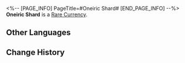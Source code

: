 <%-- [PAGE_INFO]
PageTitle=#Oneiric Shard#
[END_PAGE_INFO] --%>
{{Item Infobox
|id          = 3
|image       = Item Oneiric Shard.png
|type        = Rare Currency
|invCategory = 
|rarity      = 5
|effect      = 
|description = Crystallized lights floating in the sea of stars, pulsing with the residual dream of an ancient Leviathan. Everything of the old world turned in the end into candlelight that illuminates the darkness ahead.
}}
'''Oneiric Shard''' is a [[Rare Currency]].

==Other Languages==
{{Other Languages
|en   = Oneiric Shard
|zhs  = 古老梦华
|zht  = 古老夢華
|ja   = 往日の夢華
|ko   = 오래된 꿈
|es   = Esquirla onírica
|fr   = Éclat onirique
|ru   = Сущность древних снов
|th   = Oneiric Shard
|vi   = Mộng Ước Viễn Cổ
|de   = Traumsplitter
|id   = Oneiric Shard
|pt   = Fragmento Onírico
}}

==Change History==
{{Change History|1.0}}